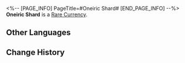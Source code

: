 <%-- [PAGE_INFO]
PageTitle=#Oneiric Shard#
[END_PAGE_INFO] --%>
{{Item Infobox
|id          = 3
|image       = Item Oneiric Shard.png
|type        = Rare Currency
|invCategory = 
|rarity      = 5
|effect      = 
|description = Crystallized lights floating in the sea of stars, pulsing with the residual dream of an ancient Leviathan. Everything of the old world turned in the end into candlelight that illuminates the darkness ahead.
}}
'''Oneiric Shard''' is a [[Rare Currency]].

==Other Languages==
{{Other Languages
|en   = Oneiric Shard
|zhs  = 古老梦华
|zht  = 古老夢華
|ja   = 往日の夢華
|ko   = 오래된 꿈
|es   = Esquirla onírica
|fr   = Éclat onirique
|ru   = Сущность древних снов
|th   = Oneiric Shard
|vi   = Mộng Ước Viễn Cổ
|de   = Traumsplitter
|id   = Oneiric Shard
|pt   = Fragmento Onírico
}}

==Change History==
{{Change History|1.0}}